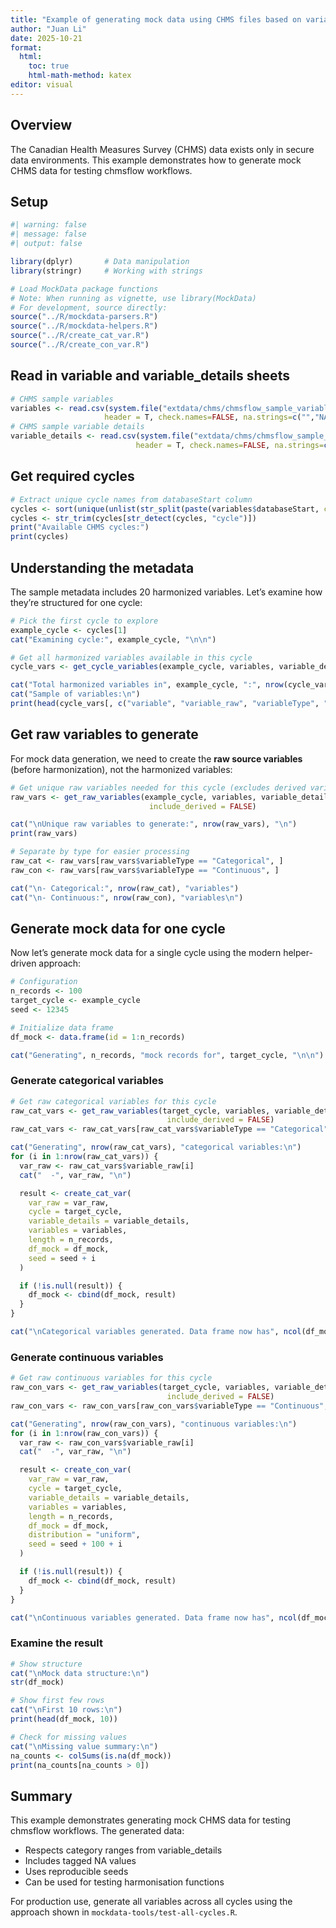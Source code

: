 ```yaml
---
title: "Example of generating mock data using CHMS files based on variable and variable-details sheets"
author: "Juan Li"
date: 2025-10-21
format:
  html:
    toc: true
    html-math-method: katex
editor: visual
---
```


## Overview

The Canadian Health Measures Survey (CHMS) data exists only in secure data environments. This example demonstrates how to generate mock CHMS data for testing chmsflow workflows.

## Setup

```r
#| warning: false
#| message: false
#| output: false

library(dplyr)       # Data manipulation
library(stringr)     # Working with strings

# Load MockData package functions
# Note: When running as vignette, use library(MockData)
# For development, source directly:
source("../R/mockdata-parsers.R")
source("../R/mockdata-helpers.R")
source("../R/create_cat_var.R")
source("../R/create_con_var.R")

```

## Read in variable and variable_details sheets

```r
# CHMS sample variables
variables <- read.csv(system.file("extdata/chms/chmsflow_sample_variables.csv", package = "MockData"),
                     header = T, check.names=FALSE, na.strings=c("","NA","N/A"))
# CHMS sample variable details
variable_details <- read.csv(system.file("extdata/chms/chmsflow_sample_variable_details.csv", package = "MockData"),
                            header = T, check.names=FALSE, na.strings=c("","NA","N/A"))
```

## Get required cycles

```r
# Extract unique cycle names from databaseStart column
cycles <- sort(unique(unlist(str_split(paste(variables$databaseStart, collapse = ","), ","))))
cycles <- str_trim(cycles[str_detect(cycles, "cycle")])
print("Available CHMS cycles:")
print(cycles)
```

## Understanding the metadata

The sample metadata includes 20 harmonized variables. Let's examine how they're structured for one cycle:

```r
# Pick the first cycle to explore
example_cycle <- cycles[1]
cat("Examining cycle:", example_cycle, "\n\n")

# Get all harmonized variables available in this cycle
cycle_vars <- get_cycle_variables(example_cycle, variables, variable_details)

cat("Total harmonized variables in", example_cycle, ":", nrow(cycle_vars), "\n")
cat("Sample of variables:\n")
print(head(cycle_vars[, c("variable", "variable_raw", "variableType", "label")], 10))
```

## Get raw variables to generate

For mock data generation, we need to create the **raw source variables** (before harmonization), not the harmonized variables:

```r
# Get unique raw variables needed for this cycle (excludes derived variables)
raw_vars <- get_raw_variables(example_cycle, variables, variable_details,
                               include_derived = FALSE)

cat("\nUnique raw variables to generate:", nrow(raw_vars), "\n")
print(raw_vars)

# Separate by type for easier processing
raw_cat <- raw_vars[raw_vars$variableType == "Categorical", ]
raw_con <- raw_vars[raw_vars$variableType == "Continuous", ]

cat("\n- Categorical:", nrow(raw_cat), "variables")
cat("\n- Continuous:", nrow(raw_con), "variables\n")
```

## Generate mock data for one cycle

Now let's generate mock data for a single cycle using the modern helper-driven approach:

```r
# Configuration
n_records <- 100
target_cycle <- example_cycle
seed <- 12345

# Initialize data frame
df_mock <- data.frame(id = 1:n_records)

cat("Generating", n_records, "mock records for", target_cycle, "\n\n")
```

### Generate categorical variables

```r
# Get raw categorical variables for this cycle
raw_cat_vars <- get_raw_variables(target_cycle, variables, variable_details,
                                   include_derived = FALSE)
raw_cat_vars <- raw_cat_vars[raw_cat_vars$variableType == "Categorical", ]

cat("Generating", nrow(raw_cat_vars), "categorical variables:\n")
for (i in 1:nrow(raw_cat_vars)) {
  var_raw <- raw_cat_vars$variable_raw[i]
  cat("  -", var_raw, "\n")

  result <- create_cat_var(
    var_raw = var_raw,
    cycle = target_cycle,
    variable_details = variable_details,
    variables = variables,
    length = n_records,
    df_mock = df_mock,
    seed = seed + i
  )

  if (!is.null(result)) {
    df_mock <- cbind(df_mock, result)
  }
}

cat("\nCategorical variables generated. Data frame now has", ncol(df_mock), "columns\n")
```

### Generate continuous variables

```r
# Get raw continuous variables for this cycle
raw_con_vars <- get_raw_variables(target_cycle, variables, variable_details,
                                   include_derived = FALSE)
raw_con_vars <- raw_con_vars[raw_con_vars$variableType == "Continuous", ]

cat("Generating", nrow(raw_con_vars), "continuous variables:\n")
for (i in 1:nrow(raw_con_vars)) {
  var_raw <- raw_con_vars$variable_raw[i]
  cat("  -", var_raw, "\n")

  result <- create_con_var(
    var_raw = var_raw,
    cycle = target_cycle,
    variable_details = variable_details,
    variables = variables,
    length = n_records,
    df_mock = df_mock,
    distribution = "uniform",
    seed = seed + 100 + i
  )

  if (!is.null(result)) {
    df_mock <- cbind(df_mock, result)
  }
}

cat("\nContinuous variables generated. Data frame now has", ncol(df_mock), "columns\n")
```

### Examine the result

```r
# Show structure
cat("\nMock data structure:\n")
str(df_mock)

# Show first few rows
cat("\nFirst 10 rows:\n")
print(head(df_mock, 10))

# Check for missing values
cat("\nMissing value summary:\n")
na_counts <- colSums(is.na(df_mock))
print(na_counts[na_counts > 0])
```

## Summary

This example demonstrates generating mock CHMS data for testing chmsflow workflows. The generated data:

- Respects category ranges from variable_details
- Includes tagged NA values
- Uses reproducible seeds
- Can be used for testing harmonisation functions

For production use, generate all variables across all cycles using the approach shown in `mockdata-tools/test-all-cycles.R`.
